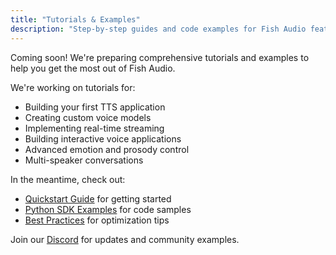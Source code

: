 ```yaml
---
title: "Tutorials & Examples"
description: "Step-by-step guides and code examples for Fish Audio features"
---
```


<Info>
Coming soon! We're preparing comprehensive tutorials and examples to help you get the most out of Fish Audio.
</Info>

We're working on tutorials for:
- Building your first TTS application
- Creating custom voice models
- Implementing real-time streaming
- Building interactive voice applications
- Advanced emotion and prosody control
- Multi-speaker conversations

In the meantime, check out:
- [Quickstart Guide](/developer-platform/getting-started/quickstart) for getting started
- [Python SDK Examples](/sdk-reference/python/text-to-speech) for code samples
- [Best Practices](/resources/best-practices/text-to-speech) for optimization tips

Join our [Discord](https://discord.gg/dF9Db2Tt3Y) for updates and community examples.
